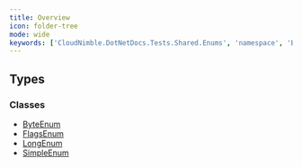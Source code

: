 ```yaml
---
title: Overview
icon: folder-tree
mode: wide
keywords: ['CloudNimble.DotNetDocs.Tests.Shared.Enums', 'namespace', 'ByteEnum', 'FlagsEnum', 'LongEnum', 'SimpleEnum']
---
```


## Types

### Classes

- [ByteEnum](ByteEnum.mdx)
- [FlagsEnum](FlagsEnum.mdx)
- [LongEnum](LongEnum.mdx)
- [SimpleEnum](SimpleEnum.mdx)

